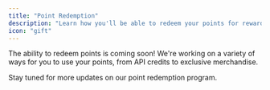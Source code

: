 ```yaml
---
title: "Point Redemption"
description: "Learn how you'll be able to redeem your points for rewards."
icon: "gift"
---
```


The ability to redeem points is coming soon! We're working on a variety of ways for you to use your points, from API credits to exclusive merchandise.

<Info>Stay tuned for more updates on our point redemption program.</Info>
